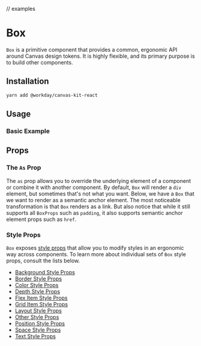 // examples

<Meta title="Components/Containers/Box" component={Box} />

# Box

`Box` is a primitive component that provides a common, ergonomic API around Canvas design tokens. It
is highly flexible, and its primary purpose is to build other components.

## Installation

```sh
yarn add @workday/canvas-kit-react
```

## Usage

### Basic Example

<ExampleCodeBlock code={Basic} />

## Props

### The `As` Prop

The `as` prop allows you to override the underlying element of a component or combine it with
another component. By default, `Box` will render a `div` element, but sometimes that's not what you
want. Below, we have a `Box` that we want to render as a semantic anchor element. The most
noticeable transformation is that `Box` renders as a link. But also notice that while it still
supports all `BoxProps` such as `padding`, it also supports semantic anchor element props such as
`href`.

### Style Props

`Box` exposes [style props](/docs/features-style-props--background-example#style-props) that allow
you to modify styles in an ergonomic way across components. To learn more about individual sets of
`Box` style props, consult the lists below.

- [Background Style Props](/docs/features-style-props--background-example)
- [Border Style Props](/docs/features-style-props--border-example)
- [Color Style Props](/docs/features-style-props--color-example)
- [Depth Style Props](/docs/features-style-props--depth-example)
- [Flex Item Style Props](/docs/features-style-props--flex-item-example)
- [Grid Item Style Props](/docs/features-style-props--grid-item-example)
- [Layout Style Props](/docs/features-style-props--layout-example)
- [Other Style Props](/docs/features-style-props--other-example)
- [Position Style Props](/docs/features-style-props--position-example)
- [Space Style Props](/docs/features-style-props--space-example)
- [Text Style Props](/docs/features-style-props--text-example)
